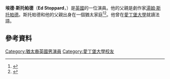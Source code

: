 {{Infobox person
|image = 
|imagesize = 
|birth_name=Edmund Stoppard
| birth_date = {{birth date and age|1974|9|16|df=y}}
| birth_place = 英國[[英格蘭|英格蘭]][[倫敦|倫敦]]
| occupation = 演員
| spouse = Amie Stoppard
| children = 3女
}}
'''埃德·斯托帕德'''（'''Ed Stoppard'''，{{bd|1974年|9月16日}}）是[[英國|英國]]的一位演員。他的父親是劇作家[[湯姆·斯托帕德|湯姆·斯托帕德]]。斯托帕德和他的父親出身在一個猶太家庭<ref>{{cite web |url=http://www.jewish-theatre.com/visitor/article_display.aspx?articleID=1360 |title=All About Jewish Theatre – Tom Stoppard’s "Travesties" on Stage in Connecticut |publisher=Jewish-theatre.com |date=2005-06-05 |accessdate=2013-06-22 |deadurl=yes |archiveurl=https://web.archive.org/web/20131220165649/http://www.jewish-theatre.com/visitor/article_display.aspx?articleID=1360 |archivedate=2013-12-20 }}</ref><ref>{{cite web |author=Julie McCaffrey |url=http://www.mirror.co.uk/news/uk-news/queen-honours-the-mirrors-dr-miriam-201271 |title=Queen honours The Mirror's Dr Miriam Stoppard with OBE – Mirror Online |publisher=Mirror.co.uk |date=2010-02-13 |accessdate=2013-06-22 |archive-date=2015-12-24 |archive-url=https://web.archive.org/web/20151224073608/http://www.mirror.co.uk/news/uk-news/queen-honours-the-mirrors-dr-miriam-201271 |dead-url=no }}</ref>。他曾在[[愛丁堡大學|愛丁堡大學]]就讀法語。
==參考資料==
{{reflist}}

[[Category:猶太裔英國男演員|Category:猶太裔英國男演員]]
[[Category:愛丁堡大學校友|Category:愛丁堡大學校友]]